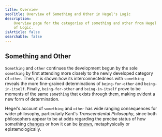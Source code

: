 ```yaml
---
title: Overview
seoTitle: Overview of Something and Other in Hegel's Logic
description:
    Overview page for the categories of something and other from Hegel's Science
    of Logic.
isArticle: false
searchable: false
---
```


## Something and Other

`Something` and `other` continues the development begun by the sole `something`
by first attending more closely to the newly developed category of `other`.
Then, it is shown how its interconnectedness with `something` reveals the more
fine-grained determinations of `being-for-other` and `being-in-itself`. Finally,
`being-for-other` and `being-in-itself` prove to be moments of the same
`something` that exists through them, making evident a new form of
determination.

Hegel's account of `something` and `other` has wide ranging consequences for
wider philosophy, particularly Kant's _Transcendental Philosophy_, since both
philosophers appear to be at odds regarding the precise status of how something
[changes](/articles/hegel/reference/something-and-other/change-without-time) or
how it can be
[known](/articles/hegel/reference/something-and-other/nothing-is-in-itself-without-the-other),
metaphysically or epistemologically.
